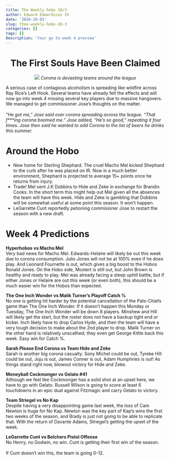 ```yaml
---
title: The Weekly hobo 10/3
author: Edward Edwardicus IV
date: '2020-10-03'
slug: thee-weekly-hobo-10-3
categories: []
tags: []
Description: 'Your go to week 4 preview'
---
```

<center>
# The First Souls Have Been Claimed
![](https://newscdn2.weigelbroadcasting.com/upCxR-1585931257-161182-blog-hypatia-h_7e9381eb338cebbfbc45dff6661900fe-h_8e503b3d12db7407fc600bd61f8ef2ff.jpg)
*Corona is devasting teams around the league*
</center>

A serious case of contagious alcoholism is spreading like wildfire across Ray Rice's Left Hook. Several teams have already felt the effects and will now go into week 4 missing several key players due to massive hangovers. We managed to get commissioner Jose's thoughts on the matter. <br> <br>
<i>
  “He got me,” Jose said over corona spreading across the league. "That f***ing corona boomed me."
  Jose added, “He’s so good,” repeating it four times.
  Jose then said he wanted to add Corona to the list of beers he drinks this summer.
</i>

# Around the Hobo
* New home for Sterling Shephard. The cruel Macho Mel kicked Shephard to the curb after he was placed on IR. Now in a much better environment, Shephard is projected to average 15+ points once he returns from injury. 
* Trade! Mel sent J.K Dobbins to Hide and Zeke in exchange for Brandin Cooks. In the short term this might help out Mel given all the absences the team will have this week. Hide and Zeke is gambling that Dobbins will be somewhat useful at some point this season. It won't happen. 
* LeGarrette Cunt reportedly petioning commisioner Jose to restart the season with a new draft. 

# Week 4 Predictions

<strong>Hyperhobos vs Macho Mel</strong><br>
Very bad news for Macho Mel. Edwards-Helaire will likely be out this week due to corona consumption. Julio Jones will not be at 100% even if he does play. And Leonard Fournette is out, which gives a big boost to the Hobos Ronald Jones. On the Hobo side, Mostert is still out, but John Brown is healthy and ready to play. Mel was already facing a steep uphill battle, but if either Jones or Helaire are out this week (or even both), this should be a much easier win for the Hobos than expected.

<strong>The One Inch Wonder vs Malik Turner’s Playoff Catch %</strong><br>
No one is getting hit harder by the potential cancellation of the Pats-Chiefs game than The One Inch Wonder. If it doesn’t happen this Monday or Tuesday, The One Inch Wonder will be down 8 players. Minshew and Hill will likely get the start, but the roster does not have a backup tight end or kicker. Inch likely have to drop Carlos Hyde, and then the team will have a very tough decision to make about the 2nd player to drop. Malik Turner on the other hand is relatively unscathed; they even get George Kittle back this week. Easy win for Catch %. 

<strong>Sarah Please End Corona vs Team Hide and Zeke</strong><br>
Sarah is another big corona casualty. Sony Michel could be out, Tyreke Hill could be out, Juju is out, James Conner is out, Adam Humphries is out! As things stand right now, blowout victory for Hide and Zeke. 

<strong>Moneyball Cockmonger vs Gelato #41</strong><br>
Although we feel like Cockmonger has a solid shot at an upset here, we have to go with Gelato. Russell Wilson is going to score at least 6 touchdowns in an epic dual against Fitzmagic and carry Gelato to victory. 

<strong>Team Striegel vs No Kap</strong><br>
Despite having a very disappointing game last week, the loss of Cam Newton is huge for No Kap. Newton was the key part of Kap’s wins the first two weeks of the season, and Brady is just not going to be able to replicate that. With the return of Davante Adams, Striegel’s getting the upset of the week. 

<strong>LeGarrette Cunt vs Belchers Pistol Offense</strong><br>
No Henry, no Godwin, no win. Cunt is getting their first win of the season.
<br><br>
If Cunt doesn’t win this, the team is going 0-12.  
